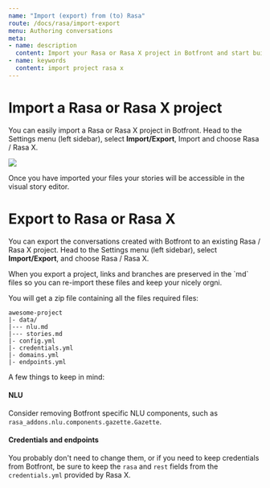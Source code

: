 ```yaml
---
name: "Import (export) from (to) Rasa"
route: /docs/rasa/import-export
menu: Authoring conversations
meta:
- name: description
  content: Import your Rasa or Rasa X project in Botfront and start building your Rasa assistant visually.
- name: keywords
  content: import project rasa x
---
```


# Import a Rasa or Rasa X project

You can easily import a Rasa  or Rasa X project in Botfront.
Head to the Settings menu (left sidebar), select **Import/Export**, Import and choose Rasa / Rasa X.

![](../../images/import/import_rasa.png)

Once you have imported your files your stories will be accessible in the visual story editor.

# Export to Rasa or Rasa X

You can export the conversations created with Botfront to an existing Rasa / Rasa X project.
Head to the Settings menu (left sidebar), select **Import/Export**, and choose Rasa / Rasa X.

<Important type="tip">
When you export a project, links and branches are preserved in the `md` files so you can re-import these files and keep your nicely orgni.
</Important>

You will get a zip file containing all the files required files:

```
awesome-project
|- data/
|--- nlu.md
|--- stories.md
|- config.yml
|- credentials.yml
|- domains.yml
|- endpoints.yml
```

A few things to keep in mind:

#### NLU

Consider removing Botfront specific NLU components, such as `rasa_addons.nlu.components.gazette.Gazette`.

#### Credentials and endpoints

You probably don't need to change them, or if you need to keep credentials from Botfront, be sure to keep the `rasa` and `rest` fields from the `credentials.yml` provided by Rasa X.

